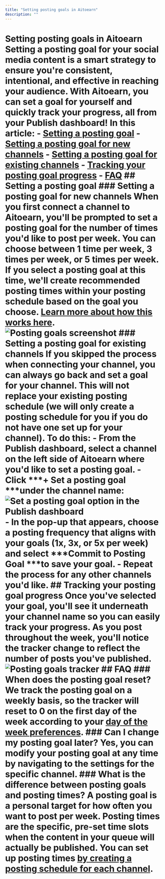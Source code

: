 ```yaml
---
title: "Setting posting goals in Aitoearn"
description: ""
---
```


# Setting posting goals in Aitoearn Setting a posting goal for your social media content is a smart strategy to ensure you're consistent, intentional, and effective in reaching your audience. With Aitoearn, you can set a goal for yourself and quickly track your progress, all from your Publish dashboard! In this article: - [Setting a posting goal](#Setting-a-posting-goal-qanpC) - [Setting a posting goal for new channels](#Setting-a-posting-goal-for-existing-channels-gZhO1) - [Setting a posting goal for existing channels](#Setting-a-posting-goal-for-existing-channels-YjEB1) - [Tracking your posting goal progress](#Tracking-your-posting-goal-progress-a9BJj) - [FAQ](#FAQ-SxHIT) ## Setting a posting goal ### Setting a posting goal for new channels When you first connect a channel to Aitoearn, you'll be prompted to set a posting goal for the number of times you'd like to post per week. You can choose between 1 time per week, 3 times per week, or 5 times per week. If you select a posting goal at this time, we'll create recommended posting times within your posting schedule based on the goal you choose. [Learn more about how this works here](https://support.aitoearn.com//support.aitoearn.com/article/514-setting-up-your-timezones-and-posting-schedules#Setting-up-your-posting-schedule-with-Posting-Goals-in-Beta-aTUIa). ![Posting goals screenshot](//d33v4339jhl8k0.cloudfront.net/docs/assets/64cb6cf86d4a3e191f237e66/images/6863e41fd4820f27313e3d30/file-qYv05B7R7Z.jpg) ### Setting a posting goal for existing channels If you skipped the process when connecting your channel, you can always go back and set a goal for your channel. This will not replace your existing posting schedule (we will only create a posting schedule for you if you do not have one set up for your channel). To do this: - From the Publish dashboard, select a channel on the left side of Aitoearn where you'd like to set a posting goal. - Click ***+ Set a posting goal ***under the channel name: ![Set a posting goal option in the Publish dashboard](//d33v4339jhl8k0.cloudfront.net/docs/assets/64cb6cf86d4a3e191f237e66/images/67d1a01a89f5186a231762b7/file-A45cEoFCLS.jpg) - In the pop-up that appears, choose a posting frequency that aligns with your goals (1x, 3x, or 5x per week) and select ***Commit to Posting Goal ***to save your goal. - Repeat the process for any other channels you'd like. ## Tracking your posting goal progress Once you've selected your goal, you'll see it underneath your channel name so you can easily track your progress. As you post throughout the week, you'll notice the tracker change to reflect the number of posts you've published. ![Posting goals tracker](//d33v4339jhl8k0.cloudfront.net/docs/assets/64cb6cf86d4a3e191f237e66/images/67d1a15bc580b51849de31b9/file-QCqixaWbwO.jpg) ## FAQ ### When does the posting goal reset? We track the posting goal on a weekly basis, so the tracker will reset to 0 on the first day of the week according to your [day of the week preferences](https://support.aitoearn.com//support.aitoearn.com/article/651-how-to-use-the-new-calendar-feature-on-aitoearn#First-day-of-the-week-preferences-GMETU). ### Can I change my posting goal later? Yes, you can modify your posting goal at any time by navigating to the settings for the specific channel. ### What is the difference between posting goals and posting times? A posting goal is a personal target for how often you want to post per week. Posting times are the specific, pre-set time slots when the content in your queue will actually be published. You can set up posting times [by creating a posting schedule for each channel](https://support.aitoearn.com//support.aitoearn.com/article/514-setting-up-your-timezones-and-posting-schedules).